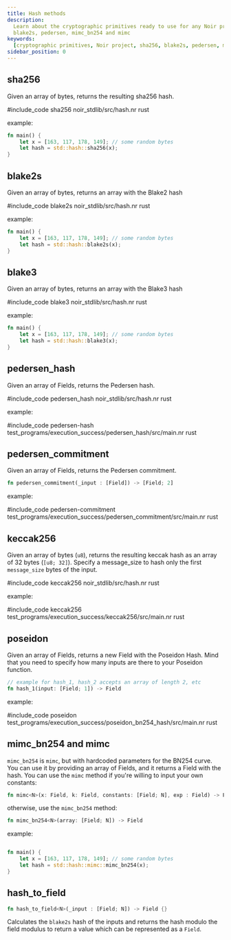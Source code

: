 ```yaml
---
title: Hash methods
description:
  Learn about the cryptographic primitives ready to use for any Noir project, including sha256,
  blake2s, pedersen, mimc_bn254 and mimc
keywords:
  [cryptographic primitives, Noir project, sha256, blake2s, pedersen, mimc_bn254, mimc, hash]
sidebar_position: 0
---
```



## sha256

Given an array of bytes, returns the resulting sha256 hash.

#include_code sha256 noir_stdlib/src/hash.nr rust

example:

```rust
fn main() {
    let x = [163, 117, 178, 149]; // some random bytes
    let hash = std::hash::sha256(x);
}
```

<BlackBoxInfo />

## blake2s

Given an array of bytes, returns an array with the Blake2 hash

#include_code blake2s noir_stdlib/src/hash.nr rust

example:

```rust
fn main() {
    let x = [163, 117, 178, 149]; // some random bytes
    let hash = std::hash::blake2s(x);
}
```

<BlackBoxInfo />

## blake3

Given an array of bytes, returns an array with the Blake3 hash

#include_code blake3 noir_stdlib/src/hash.nr rust

example:

```rust
fn main() {
    let x = [163, 117, 178, 149]; // some random bytes
    let hash = std::hash::blake3(x);
}
```

<BlackBoxInfo />

## pedersen_hash

Given an array of Fields, returns the Pedersen hash.

#include_code pedersen_hash noir_stdlib/src/hash.nr rust

example:

#include_code pedersen-hash test_programs/execution_success/pedersen_hash/src/main.nr rust

<BlackBoxInfo />


## pedersen_commitment

Given an array of Fields, returns the Pedersen commitment.

```rust
fn pedersen_commitment(_input : [Field]) -> [Field; 2]
```

example:

#include_code pedersen-commitment test_programs/execution_success/pedersen_commitment/src/main.nr rust

<BlackBoxInfo />

## keccak256

Given an array of bytes (`u8`), returns the resulting keccak hash as an array of 32 bytes
(`[u8; 32]`). Specify a message_size to hash only the first `message_size` bytes
of the input.

#include_code keccak256 noir_stdlib/src/hash.nr rust

example:

#include_code keccak256 test_programs/execution_success/keccak256/src/main.nr rust

<BlackBoxInfo />

## poseidon

Given an array of Fields, returns a new Field with the Poseidon Hash. Mind that you need to specify
how many inputs are there to your Poseidon function.

```rust
// example for hash_1, hash_2 accepts an array of length 2, etc
fn hash_1(input: [Field; 1]) -> Field
```

example:

#include_code poseidon test_programs/execution_success/poseidon_bn254_hash/src/main.nr rust

## mimc_bn254 and mimc

`mimc_bn254` is `mimc`, but with hardcoded parameters for the BN254 curve. You can use it by
providing an array of Fields, and it returns a Field with the hash. You can use the `mimc` method if
you're willing to input your own constants:

```rust
fn mimc<N>(x: Field, k: Field, constants: [Field; N], exp : Field) -> Field
```

otherwise, use the `mimc_bn254` method:

```rust
fn mimc_bn254<N>(array: [Field; N]) -> Field
```

example:

```rust

fn main() {
    let x = [163, 117, 178, 149]; // some random bytes
    let hash = std::hash::mimc::mimc_bn254(x);
}
```

## hash_to_field

```rust
fn hash_to_field<N>(_input : [Field; N]) -> Field {}
```

Calculates the `blake2s` hash of the inputs and returns the hash modulo the field modulus to return
a value which can be represented as a `Field`.

